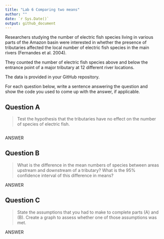 ```yaml
---
title: "Lab 6 Comparing two means"
author: ""
date: `r Sys.Date()`
output: github_document
---
```


Researchers studying the number of electric fish species living in various parts of the Amazon basin were interested in whether the presence of tributaries affected the local number of electric fish species in the main rivers (Fernandes et al. 2004).

They counted the number of electric fish species above and below the entrance point of a major tributary at 12 different river locations.

The data is provided in your GitHub repository.

For each question below, write a sentence answering the question and show the code you used to come up with the answer, if applicable.

## Question A

> Test the hypothesis that the tributaries have no effect on the number of species of electric fish.

```r

```

ANSWER

## Question B

> What is the difference in the mean numbers of species between areas upstream and downstream of a tributary? What is the 95% confidence interval of this difference in means?

ANSWER

## Question C

> State the assumptions that you had to make to complete parts (A) and (B). Create a graph to assess whether one of those assumptions was met.

ANSWER

```r

```
